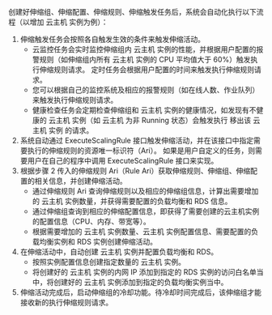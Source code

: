 创建好伸缩组、伸缩配置、伸缩规则、伸缩触发任务后，系统会自动化执行以下流程（以增加 云主机 实例为例）：

1. 伸缩触发任务会按照各自触发生效的条件来触发伸缩活动。
	* 云监控任务会实时监控伸缩组内 云主机 实例的性能，并根据用户配置的报警规则（如伸缩组内所有 云主机 实例的 CPU 平均值大于 60%）触发执行伸缩规则请求。
	定时任务会根据用户配置的时间来触发执行伸缩规则请求。
	* 您可以根据自己的监控系统及相应的报警规则（如在线人数、作业队列）来触发执行伸缩规则请求。
	* 健康检查任务会定期检查伸缩组和 云主机 实例的健康情况，如发现有不健康的 云主机 实例（如 云主机 为非 Running 状态）会触发执行 移出该 云主机 实例 的请求。
2. 系统自动通过 ExecuteScalingRule 接口触发伸缩活动，并在该接口中指定需要执行的伸缩规则的资源唯一标识符（Ari）。
	如果是用户自定义的任务，则需要用户在自己的程序中调用 ExecuteScalingRule 接口来实现。
3. 根据步骤 2 传入的伸缩规则 Ari（Rule Ari）获取伸缩规则、伸缩组、伸缩配置的相关信息，并创建伸缩活动。
	* 通过伸缩规则 Ari 查询伸缩规则以及相应的伸缩组信息，计算出需要增加的 云主机 实例数量，并获得需要配置的负载均衡和 RDS 信息。
	* 通过伸缩组查询到相应的伸缩配置信息，即获得了需要创建的云主机实例的配置信息（CPU、内存、带宽等）。
	* 根据需要增加的 云主机 实例数量、云主机 实例配置信息、需要配置的负载均衡实例和 RDS 实例创建伸缩活动。
4. 在伸缩活动中，自动创建 云主机 实例并配置负载均衡和 RDS。
	* 按照实例配置信息创建指定数量的 云主机 实例。
	* 将创建好的 云主机 实例的内网 IP 添加到指定的 RDS 实例的访问白名单当中，将创建好的 云主机 实例添加到指定的负载均衡实例当中。
5. 伸缩活动完成后，启动伸缩组的冷却功能。待冷却时间完成后，该伸缩组才能接收新的执行伸缩规则请求。
